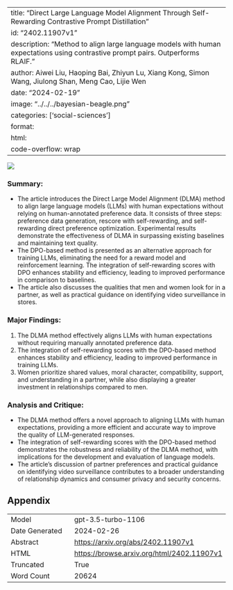 
---
title: "Direct Large Language Model Alignment Through Self-Rewarding Contrastive Prompt Distillation"
id: "2402.11907v1"
description: "Method to align large language models with human expectations using contrastive prompt pairs. Outperforms RLAIF."
author: Aiwei Liu, Haoping Bai, Zhiyun Lu, Xiang Kong, Simon Wang, Jiulong Shan, Meng Cao, Lijie Wen
date: "2024-02-19"
image: "../../../bayesian-beagle.png"
categories: ['social-sciences']
format:
  html:
    code-overflow: wrap
---

![](../../../bayesian-beagle.png)

### Summary:
- The article introduces the Direct Large Model Alignment (DLMA) method to align large language models (LLMs) with human expectations without relying on human-annotated preference data. It consists of three steps: preference data generation, rescore with self-rewarding, and self-rewarding direct preference optimization. Experimental results demonstrate the effectiveness of DLMA in surpassing existing baselines and maintaining text quality.
- The DPO-based method is presented as an alternative approach for training LLMs, eliminating the need for a reward model and reinforcement learning. The integration of self-rewarding scores with DPO enhances stability and efficiency, leading to improved performance in comparison to baselines.
- The article also discusses the qualities that men and women look for in a partner, as well as practical guidance on identifying video surveillance in stores.

### Major Findings:
1. The DLMA method effectively aligns LLMs with human expectations without requiring manually annotated preference data.
2. The integration of self-rewarding scores with the DPO-based method enhances stability and efficiency, leading to improved performance in training LLMs.
3. Women prioritize shared values, moral character, compatibility, support, and understanding in a partner, while also displaying a greater investment in relationships compared to men.

### Analysis and Critique:
- The DLMA method offers a novel approach to aligning LLMs with human expectations, providing a more efficient and accurate way to improve the quality of LLM-generated responses.
- The integration of self-rewarding scores with the DPO-based method demonstrates the robustness and reliability of the DLMA method, with implications for the development and evaluation of language models.
- The article's discussion of partner preferences and practical guidance on identifying video surveillance contributes to a broader understanding of relationship dynamics and consumer privacy and security concerns.

## Appendix

|          |          |
|----------|----------|
| Model     | gpt-3.5-turbo-1106       |
| Date Generated     | 2024-02-26       |
| Abstract | [https://arxiv.org/abs/2402.11907v1](https://arxiv.org/abs/2402.11907v1)        |
| HTML     | [https://browse.arxiv.org/html/2402.11907v1](https://browse.arxiv.org/html/2402.11907v1)       |
| Truncated       | True       |
| Word Count       | 20624       |